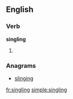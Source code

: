 
==English==

===Verb===
'''singling'''

# {{present participle of|single}}

===Anagrams===
* [[slinging#English|slinging]]

[[fr:singling]]
[[simple:singling]]